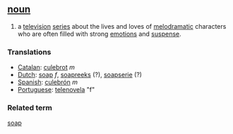 == [[noun]] == 
#a [[television]] [[series]] about the lives and loves of [[melodramatic]] characters who are often filled with strong [[emotion]]s and [[suspense]].

=== Translations ===
*[[Catalan]]: [[culebrot]] ''m''
*[[Dutch]]: [[soap]] ''f'', [[soapreeks]] (?), [[soapserie]] (?)
*[[Spanish]]: [[culebrón]] ''m''
*[[Portuguese]]: [[telenovela]] "f"

===Related term===
[[soap]]